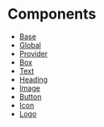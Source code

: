 # Components

- [Base](components/base.mdx)
- [Global](components/global.mdx)
- [Provider](components/provider.mdx)
- [Box](components/box.mdx)
- [Text](components/text.mdx)
- [Heading](components/heading.mdx)
- [Image](components/image.mdx)
- [Button](components/button.mdx)
- [Icon](components/icon.mdx)
- [Logo](components/logo.mdx)
